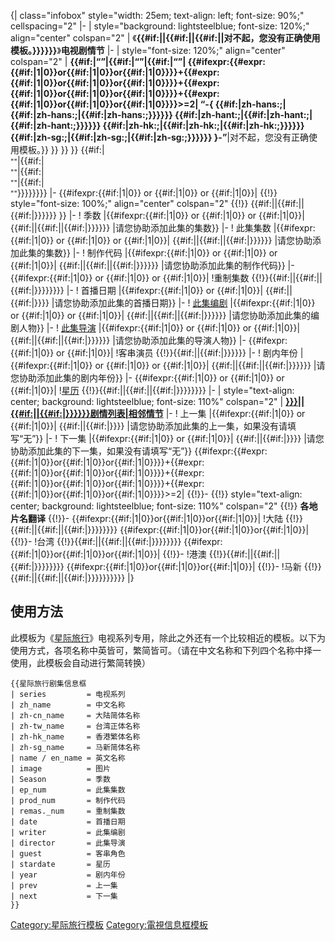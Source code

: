 <noinclude>{{NoteTA|G1=StarTrek}}
</noinclude>{| class="infobox" style="width: 25em; text-align: left; font-size: 90%;" cellspacing="2"
|-
| style="background: lightsteelblue; font-size: 120%;" align="center" colspan="2" | 《'''{{#if:{{{series|}}}|{{{series|}}}|{{#if:{{{电视系列|<noinclude>-</noinclude>}}}|{{{电视系列}}}|{{#if:{{{電視系列|}}}|{{{電視系列}}}|对不起，您没有正确使用模板。}}}}}}'''》'''电视剧情节'''
|- 
| style="font-size: 120%;" align="center" colspan="2" | <!--

以下为不转换时的处理
-->'''{{#if:{{{zh_name|}}}|“{{{zh_name}}}”|{{#if:{{{中文名称|<noinclude>-</noinclude>}}}|“{{{中文名称}}}”|{{#if:{{{中文名稱|}}}|“{{{中文名稱}}}”|<!--

以下判断是否能进行地区转换
-->{{#ifexpr:{{#expr:{{#if:{{{zh-cn_name|}}}|1|0}}or{{#if:{{{大陆简体名称|<noinclude>-</noinclude>}}}|1|0}}or{{#if:{{{大陸簡體名稱|}}}|1|0}}}}+{{#expr:{{#if:{{{zh-tw_name|}}}|1|0}}or{{#if:{{{台湾正体名称|<noinclude>-</noinclude>}}}|1|0}}or{{#if:{{{台灣正體名稱|}}}|1|0}}}}+{{#expr:{{#if:{{{zh-hk_name|}}}|1|0}}or{{#if:{{{港澳繁体名称|}}}|1|0}}or{{#if:{{{港澳繁體名稱|}}}|1|0}}}}+{{#expr:{{#if:{{{zh-sg_name|}}}|1|0}}or{{#if:{{{马新简体名称|}}}|1|0}}or{{#if:{{{馬新簡體名稱|}}}|1|0}}}}>=2|<!--

以下开始地区转换时的处理
-->“-{<!--

以下为大陆名称转换
-->{{#if:{{{zh-cn_name|}}}|zh-hans:{{{zh-cn_name}}};|{{#if:{{{大陆简体名称|<noinclude>-</noinclude>}}}|zh-hans:{{{大陆简体名称}}};|{{#if:{{{大陸簡體名稱|}}}|zh-hans:{{{大陸簡體名稱}}};}}}}}}<!--

以下为台湾名称转换
-->{{#if:{{{zh-tw_name|}}}|zh-hant:{{{zh-tw_name}}};|{{#if:{{{台湾正体名称|}}}|zh-hant:{{{台湾正体名称}}};|{{#if:{{{台灣正體名稱|<noinclude>-</noinclude>}}}|zh-hant:{{{台灣正體名稱}}};}}}}}}<!--

以下为港澳名称转换
-->{{#if:{{{zh-hk_name|}}}|zh-hk:{{{zh-hk_name}}};|{{#if:{{{港澳繁体名称|}}}|zh-hk:{{{港澳繁体名称}}};|{{#if:{{{港澳繁体名稱|<noinclude>-</noinclude>}}}|zh-hk:{{{港澳繁體名稱}}};}}}}}}<!--

以下为马新名称转换
-->{{#if:{{{zh-sg_name|}}}|zh-sg:{{{zh-sg_name}}};|{{#if:{{{马新简体名称|<noinclude>-</noinclude>}}}|zh-sg:{{{马新简体名称}}};|{{#if:{{{馬新簡體名稱|}}}|zh-sg:{{{馬新簡體名稱}}};}}}}}}<!--

以下为无法进行地区转换的提示
-->}-”'''|对不起，您没有正确使用模板。}} }} }} }}<!--

以下显示英文名称，可省略
-->{{#if:{{{en_name|}}}|<br><small>"'''{{{en_name}}}'''"</small>|{{#if:{{{name|}}}|<br><small>"'''{{{name}}}'''"</small>|{{#if:{{{英文名称|<noinclude>-</noinclude>}}}|<br><small>"'''{{{英文名称}}}'''"</small>|{{#if:{{{英文名稱|}}}|<br><small>"'''{{{英文名稱}}}'''"</small>}}}}}}}}
|-
{{#ifexpr:{{#if:{{{image|}}}|1|0}} or {{#if:{{{图片|<noinclude>-</noinclude>}}}|1|0}} or {{#if:{{{圖片|}}}|1|0}}|
{{!}} style="font-size: 100%;" align="center" colspan="2" {{!}} {{#if:{{{image|}}}|{{{image}}}|{{#if:{{{图片|<noinclude>-</noinclude>}}}|{{{图片}}}|{{#if:{{{圖片|}}}|{{{圖片}}}}}}}}}
}}
|-
! 季数
|{{#ifexpr:{{#if:{{{Season|}}}|1|0}} or {{#if:{{{季数|<noinclude>-</noinclude>}}}|1|0}} or {{#if:{{{此集集數|}}}|1|0}}|
{{#if:{{{Season|}}}|{{{Season}}}|{{#if:{{{季数|<noinclude>-</noinclude>}}}|{{{季数}}}|{{#if:{{{此集集數|}}}|{{{此集集數}}}}}}}}}
|请您协助添加此集的集数}}
|-
! 此集集数
|{{#ifexpr:{{#if:{{{ep_num|}}}|1|0}} or {{#if:{{{此集集数|<noinclude>-</noinclude>}}}|1|0}} or {{#if:{{{此集集數|}}}|1|0}}|
{{#if:{{{ep_num|}}}|{{{ep_num}}}|{{#if:{{{此集集数|<noinclude>-</noinclude>}}}|{{{此集集数}}}|{{#if:{{{此集集數|}}}|{{{此集集數}}}}}}}}}
|请您协助添加此集的集数}}
|- 
! 制作代码
|{{#ifexpr:{{#if:{{{prod_num|}}}|1|0}} or {{#if:{{{制作代码|<noinclude>-</noinclude>}}}|1|0}} or {{#if:{{{製作代碼|}}}|1|0}}|
{{#if:{{{prod_num|}}}|{{{prod_num}}}|{{#if:{{{制作代码|<noinclude>-</noinclude>}}}|{{{制作代码}}}|{{#if:{{{製作代碼|}}}|{{{製作代碼}}}}}}}}}
|请您协助添加此集的制作代码}}
|-
{{#ifexpr:{{#if:{{{remas._num|}}}|1|0}} or {{#if:{{{重制集数|<noinclude>-</noinclude>}}}|1|0}} or {{#if:{{{重製集數|}}}|1|0}}|
!重制集数
{{!}}{{#if:{{{remas._num|}}}|{{{remas._num}}}|{{#if:{{{重制集数|<noinclude>-</noinclude>}}}|{{{重制集数}}}|{{#if:{{{重製集數|}}}|{{{重製集數}}}}}}}}}}}
|- 
! 首播日期
|{{#ifexpr:{{#if:{{{date|}}}|1|0}} or {{#if:{{{首播日期|<noinclude>-</noinclude>}}}|1|0}}|
{{#if:{{{date|}}}|{{{date}}}|{{#if:{{{首播日期|<noinclude>-</noinclude>}}}|{{{首播日期}}}}}}}
|请您协助添加此集的首播日期}}
|- 
! [[编剧|此集编剧]]
|{{#ifexpr:{{#if:{{{writer|}}}|1|0}} or {{#if:{{{此集编剧|<noinclude>-</noinclude>}}}|1|0}} or {{#if:{{{此集編劇|}}}|1|0}}|
{{#if:{{{writer|}}}|{{{writer}}}|{{#if:{{{此集编剧|<noinclude>-</noinclude>}}}|{{{此集编剧}}}|{{#if:{{{此集編劇|}}}|{{{此集編劇}}}}}}}}}
|请您协助添加此集的编剧人物}}
|- 
! [[导演|此集导演]]
|{{#ifexpr:{{#if:{{{director|}}}|1|0}} or {{#if:{{{此集导演|<noinclude>-</noinclude>}}}|1|0}} or {{#if:{{{此集導演|}}}|1|0}}|
{{#if:{{{director|}}}|{{{director}}}|{{#if:{{{此集导演|<noinclude>-</noinclude>}}}|{{{此集导演}}}|{{#if:{{{此集導演|}}}|{{{此集導演}}}}}}}}}
|请您协助添加此集的导演人物}}
|-
{{#ifexpr:{{#if:{{{guest|}}}|1|0}} or {{#if:{{{客串演员|<noinclude>-</noinclude>}}}|1|0}}|
!客串演员
{{!}}{{#if:{{{guest|}}}|{{{guest}}}|{{#if:{{{客串演员|<noinclude>-</noinclude>}}}|{{{客串演员}}}}}}}}}
|-
! 剧内年份
|{{#ifexpr:{{#if:{{{year|}}}|1|0}} or {{#if:{{{剧内年份|<noinclude>-</noinclude>}}}|1|0}} or {{#if:{{{劇内年份|}}}|1|0}}|
{{#if:{{{year|}}}|{{{year}}}|{{#if:{{{剧内年份|<noinclude>-</noinclude>}}}|{{{剧内年份}}}|{{#if:{{{劇内年份|}}}|{{{劇内年份}}}}}}}}}
|请您协助添加此集的剧内年份}}
|-
{{#ifexpr:{{#if:{{{stardate|}}}|1|0}} or {{#if:{{{星历|<noinclude>-</noinclude>}}}|1|0}} or {{#if:{{{星曆|}}}|1|0}}|
![[星历]]
{{!}}{{#if:{{{stardate|}}}|{{{stardate}}}|{{#if:{{{星历|<noinclude>-</noinclude>}}}|{{{星历}}}|{{#if:{{{星曆|}}}|{{{星曆}}}}}}}}}}}
|- 
| style="text-align: center; background: lightsteelblue; font-size: 110%" colspan="2" | '''[[{{#if:{{{series|}}}|{{{series|}}}|{{#if:{{{电视系列|<noinclude>-</noinclude>}}}|{{{电视系列}}}|{{#if:{{{電視系列|}}}|{{{電視系列}}}}}}}}}剧情列表|相邻情节]]'''
|-
! 上一集
|{{#ifexpr:{{#if:{{{prev|}}}|1|0}} or {{#if:{{{上一集|<noinclude>-</noinclude>}}}|1|0}}|
{{#if:{{{prev|}}}|{{{prev}}}|{{#if:{{{上一集|<noinclude>-</noinclude>}}}|{{{上一集}}}}}}}
|请您协助添加此集的上一集，如果没有请填写“无”}}
|-
! 下一集
|{{#ifexpr:{{#if:{{{next|}}}|1|0}} or {{#if:{{{下一集|<noinclude>-</noinclude>}}}|1|0}}|
{{#if:{{{next|}}}|{{{next}}}|{{#if:{{{上一集|<noinclude>-</noinclude>}}}|{{{下一集}}}}}}}
|请您协助添加此集的下一集，如果没有请填写“无”}}
{{#ifexpr:{{#expr:{{#if:{{{zh-cn_name|}}}|1|0}}or{{#if:{{{大陆简体名称|<noinclude>-</noinclude>}}}|1|0}}or{{#if:{{{大陸簡體名稱|}}}|1|0}}}}+{{#expr:{{#if:{{{zh-tw_name|}}}|1|0}}or{{#if:{{{台湾正体名称|<noinclude>-</noinclude>}}}|1|0}}or{{#if:{{{台灣正體名稱|}}}|1|0}}}}+{{#expr:{{#if:{{{zh-hk_name|}}}|1|0}}or{{#if:{{{港澳繁体名称|}}}|1|0}}or{{#if:{{{港澳繁體名稱|}}}|1|0}}}}+{{#expr:{{#if:{{{zh-sg_name|}}}|1|0}}or{{#if:{{{马新简体名称|}}}|1|0}}or{{#if:{{{馬新簡體名稱|}}}|1|0}}}}>=2|
{{!}}- 
{{!}} style="text-align: center; background: lightsteelblue; font-size: 110%" colspan="2" {{!}} '''各地片名翻译'''
{{!}}-
{{#ifexpr:{{#if:{{{zh-cn_name|}}}|1|0}}or{{#if:{{{大陆简体名称|<noinclude>-</noinclude>}}}|1|0}}or{{#if:{{{大陸簡體名稱|}}}|1|0}}|
!大陆
{{!}}{{#if:{{{zh-cn_name|}}}|{{{zh-cn_name}}}|{{#if:{{{大陆简体名称|<noinclude>-</noinclude>}}}|{{{大陆简体名称}}}|{{#if:{{{大陸簡體名稱|}}}|{{{大陸簡體名稱}}}}}}}}}}}
{{#ifexpr:{{#if:{{{zh-tw_name|}}}|1|0}}or{{#if:{{{台湾正体名称|<noinclude>-</noinclude>}}}|1|0}}or{{#if:{{{台灣正體名稱|}}}|1|0}}|
{{!}}-
!台湾
{{!}}{{#if:{{{zh-tw_name|}}}|{{{zh-tw_name}}}|{{#if:{{{台湾正体名称|<noinclude>-</noinclude>}}}|{{{台湾正体名称}}}|{{#if:{{{台灣正體名稱|}}}|{{{台灣正體名稱}}}}}}}}}}}
{{#ifexpr:{{#if:{{{zh-hk_name|}}}|1|0}}or{{#if:{{{港澳繁体名称|<noinclude>-</noinclude>}}}|1|0}}or{{#if:{{{港澳繁體名稱|}}}|1|0}}|
{{!}}-
!港澳
{{!}}{{#if:{{{zh-hk_name|}}}|{{{zh-hk_name}}}|{{#if:{{{港澳繁体名称|<noinclude>-</noinclude>}}}|{{{港澳繁体名称}}}|{{#if:{{{港澳繁體名稱|}}}|{{{港澳繁體名稱}}}}}}}}}}}
{{#ifexpr:{{#if:{{{zh-sg_name|}}}|1|0}}or{{#if:{{{马新简体名称|<noinclude>-</noinclude>}}}|1|0}}or{{#if:{{{馬新簡體名稱|}}}|1|0}}|
{{!}}-
!马新
{{!}}{{#if:{{{zh-sg_name|}}}|{{{zh-sg_name}}}|{{#if:{{{马新简体名称|<noinclude>-</noinclude>}}}|{{{马新简体名称}}}|{{#if:{{{馬新簡體名稱|}}}|{{{馬新簡體名稱}}}}}}}}}}}}}
|}<noinclude>

== 使用方法 ==
此模板为《[[星际旅行]]》电视系列专用，除此之外还有一个比较相近的模板{{tl|电视节目信息框}}。以下为使用方式，各项名称中英皆可，繁简皆可。（请在中文名称和下列四个名称中择一使用，此模板会自动进行繁简转换）
<pre>
{{星际旅行剧集信息框
| series         = 电视系列
| zh_name        = 中文名称
| zh-cn_name     = 大陆简体名称
| zh-tw_name     = 台湾正体名称
| zh-hk_name     = 香港繁体名称
| zh-sg_name     = 马新简体名称
| name / en_name = 英文名称
| image          = 图片
| Season         = 季数
| ep_num         = 此集集数
| prod_num       = 制作代码
| remas._num     = 重制集数
| date           = 首播日期
| writer         = 此集编剧
| director       = 此集导演
| guest          = 客串角色
| stardate       = 星历
| year           = 剧内年份
| prev           = 上一集
| next           = 下一集
}}</pre>{{esoteric}}
[[Category:星际旅行模板]]
[[Category:電視信息框模板]]
</noinclude>